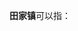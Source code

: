 '''田家镇'''可以指：
{{PRC admin/disambig|42/11/82/003/000|42/03/23/107/000|50/02/23/122/000|51/10/11/100/000}}
{{disambig|cat=三字中国镇名消歧义}}